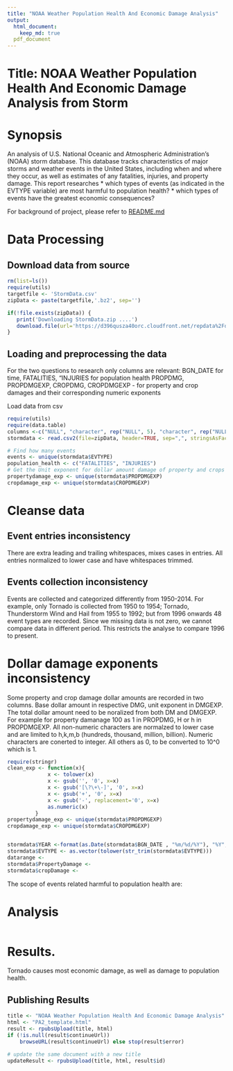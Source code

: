 ```yaml
---
title: "NOAA Weather Population Health And Economic Damage Analysis"
output: 
  html_document:
    keep_md: true
  pdf_document
---
```

# Title: NOAA Weather Population Health And Economic Damage Analysis from Storm

# Synopsis
An analysis of 
U.S. National Oceanic and Atmospheric Administration's (NOAA) storm database. This database tracks characteristics of major storms and weather events in the United States, including when and where they occur, as well as estimates of any fatalities, injuries, and property damage. This report researches
* which types of events (as indicated in the EVTYPE variable) are most harmful to population health?
* which types of events have the greatest economic consequences?

For background of project, please refer to [README.md](https://github.com/linearregression/RepData_PeerAssessment2/blob/master/README.md)

# Data Processing
## Download data from source
```r
rm(list=ls())
require(utils)
targetfile <- 'StormData.csv'
zipData <- paste(targetfile,'.bz2', sep='')

if(!file.exists(zipData)) {
   print('Downloading StormData.zip ....')   
   download.file(url='https://d396qusza40orc.cloudfront.net/repdata%2Fdata%2FStormData.csv.bz2', destfile=zipData, method='curl')
}

```
## Loading and preprocessing the data
For the two questions to research only columns are relevant:
BGN_DATE for time,
FATALITIES, "INJURIES for population health
PROPDMG, PROPDMGEXP, CROPDMG, CROPDMGEXP - for property and crop damages and their corresponding numeric exponents

Load data from csv
```r
require(utils)
require(data.table)
columns <-c("NULL", "character", rep("NULL", 5), "character", rep("NULL", 14), rep("character", 5),'character', rep("NULL", 9))
stormdata <- read.csv2(file=zipData, header=TRUE, sep=",", stringsAsFactor=FALSE,  strip.white = TRUE, skipNul = TRUE, colClasses= columns)

# Find how many events
events <- unique(stormdata$EVTYPE)
population_health <- c("FATALITIES", "INJURIES")
# Get the Unit exponent for dollar amount damage of property and crops
propertydamage_exp <- unique(stormdata$PROPDMGEXP)
cropdamage_exp <- unique(stormdata$CROPDMGEXP)

```
# Cleanse data
## Event entries inconsistency
There are extra leading and trailing whitespaces, mixes cases in entries. All entries normalized to lower case and have whitespaces trimmed.

## Events collection inconsistency 
Events are collected and categorized differently from 1950-2014. For example, only Tornado is collected from 1950 to 1954; Tornado, Thunderstorm Wind and Hail from 1955 to 1992; but from 1996 onwards 48 event types are recorded.
Since we missing data is not zero, we cannot compare data in different period. This restricts the analyse to compare 1996 to present. 

# Dollar damage exponents inconsistency
Some property and crop damage dollar amounts are recorded in two columns.
Base dollar amount in respective DMG, unit exponent in DMGEXP.
The total dollar amount need to be noralized from both DM and DMGEXP.
For example for property damanage 100 as 1 in PROPDMG, H or h in PROPDMGEXP. 
All non-numeric characters are normalzed to lower case and are limited to h,k,m,b (hundreds, thousand, million, billion).
Numeric characters are conerted to integer.
All others as 0, to be converted to 10^0 which is 1.

``` r
require(stringr)
clean_exp <- function(x){
             x <- tolower(x)
             x <- gsub('', '0', x=x)
             x <- gsub('[\?\+\-]', '0', x=x)
             x <- gsub('+', '0', x=x)
             x <- gsub('-', replacement='0', x=x)
             as.numeric(x)
         }
propertydamage_exp <- unique(stormdata$PROPDMGEXP)
cropdamage_exp <- unique(stormdata$CROPDMGEXP)


stormdata$YEAR <-format(as.Date(stormdata$BGN_DATE , "%m/%d/%Y"), "%Y", drop0trailing=TRUE)
stormdata$EVTYPE <- as.vector(tolower(str_trim(stormdata$EVTYPE)))
datarange <- 
stormdata$PropertyDamage <-
stormdata$cropDamage <- 

```


The scope of events related harmful to population health are:

# Analysis
``` r


```
# Results.
Tornado causes most economic damage, as well as damage to population health.




## Publishing Results
``` r
title <- "NOAA Weather Population Health And Economic Damage Analysis"
html <- "PA2_template.html"
result <- rpubsUpload(title, html)
if (!is.null(result$continueUrl)) 
    browseURL(result$continueUrl) else stop(result$error)

# update the same document with a new title
updateResult <- rpubsUpload(title, html, result$id)

```

